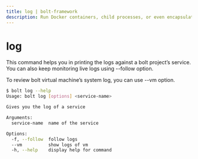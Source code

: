```yaml
---
title: log | bolt-framework
description: Run Docker containers, child processes, or even encapsulate your entire project within a VM, all under one unified API.
---
```



<Meta title="References/CLI References/log" />

# log

This command helps you in printing the logs against a bolt project’s service. You can also keep monitoring live logs using --follow option.

To review bolt virtual machine’s system log, you can use --vm option.

```bash
$ bolt log --help
Usage: bolt log [options] <service-name>

Gives you the log of a service

Arguments:
  service-name  name of the service

Options:
  -f, --follow  follow logs
  --vm          show logs of vm
  -h, --help    display help for command
```

